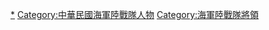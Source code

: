 {{Commonscat|Generals of the Republic of China Marine Corps}}
[[Category:中華民國海軍將領|*]]
[[Category:中華民國海軍陸戰隊人物|Category:中華民國海軍陸戰隊人物]]
[[Category:海軍陸戰隊將領|Category:海軍陸戰隊將領]]